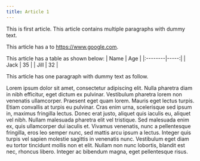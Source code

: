 ```yaml
---
title: Article 1
---
```


This is first article. This article contains multiple paragraphs with dummy text.

This article has a to https://www.google.com.

This article has a table as shown below:
| Name    | Age  |
|:--------|-----:|
| Jack    | 35   |
| Jill    | 32   |

This article has one paragraph with dummy text as follow.

Lorem ipsum dolor sit amet, consectetur adipiscing elit. Nulla pharetra diam in nibh efficitur, eget dictum ex pulvinar. Vestibulum pharetra lorem non venenatis ullamcorper. Praesent eget quam lorem. Mauris eget lectus turpis. Etiam convallis at turpis eu pulvinar. Cras enim urna, scelerisque sed ipsum in, maximus fringilla lectus. Donec erat justo, aliquet quis iaculis eu, aliquet vel nibh. Nullam malesuada pharetra elit vel tristique. Sed malesuada enim ex, quis ullamcorper dui iaculis et. Vivamus venenatis, nunc a pellentesque fringilla, eros leo semper nunc, sed mattis arcu ipsum a lectus. Integer quis turpis vel sapien molestie sagittis in venenatis nunc. Vestibulum eget diam eu tortor tincidunt mollis non et elit. Nullam non nunc lobortis, blandit est nec, rhoncus libero. Integer ac bibendum magna, eget pellentesque risus.

